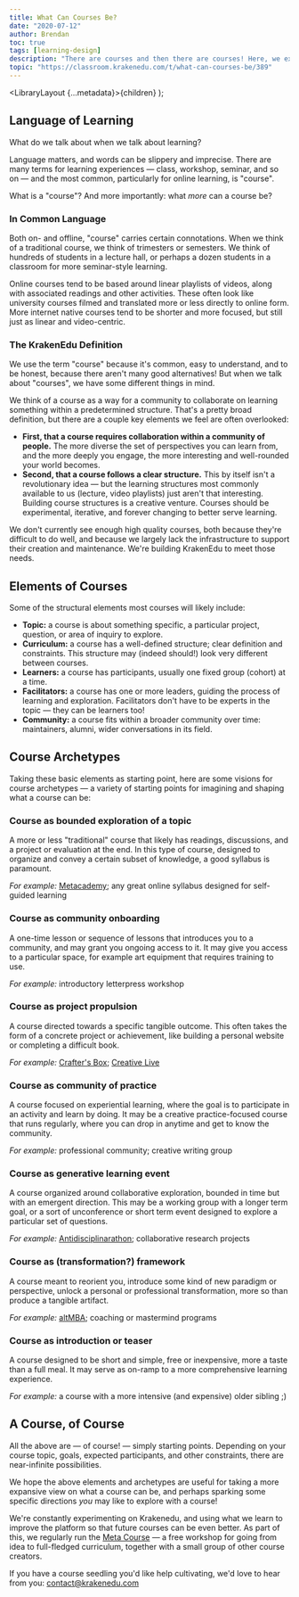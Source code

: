 ```yaml
---
title: What Can Courses Be?
date: "2020-07-12"
author: Brendan
toc: true
tags: [learning-design]
description: "There are courses and then there are courses! Here, we explain how we think about courses, and propose seven archetypes that expand ideas of what an online course can be."
topic: "https://classroom.krakenedu.com/t/what-can-courses-be/389"
---
```


  <LibraryLayout {...metadata}>{children}</LibraryLayout>
);

## Language of Learning

What do we talk about when we talk about learning?

Language matters, and words can be slippery and imprecise. There are many terms for learning experiences — class, workshop, seminar, and so on — and the most common, particularly for online learning, is "course".

What is a "course"? And more importantly: what _more_ can a course be?

### In Common Language

Both on- and offline, "course" carries certain connotations. When we think of a traditional course, we think of trimesters or semesters. We think of hundreds of students in a lecture hall, or perhaps a dozen students in a classroom for more seminar-style learning.

Online courses tend to be based around linear playlists of videos, along with associated readings and other activities. These often look like university courses filmed and translated more or less directly to online form. More internet native courses tend to be shorter and more focused, but still just as linear and video-centric.

### The KrakenEdu Definition

We use the term "course" because it's common, easy to understand, and to be honest, because there aren't many good alternatives! But when we talk about "courses", we have some different things in mind.

We think of a course as a way for a community to collaborate on learning something within a predetermined structure. That's a pretty broad definition, but there are a couple key elements we feel are often overlooked:

- **First, that a course requires collaboration within a community of people.** The more diverse the set of perspectives you can learn from, and the more deeply you engage, the more interesting and well-rounded your world becomes.
- **Second, that a course follows a clear structure.** This by itself isn't a revolutionary idea — but the learning structures most commonly available to us (lecture, video playlists) just aren't that interesting. Building course structures is a creative venture. Courses should be experimental, iterative, and forever changing to better serve learning.

We don't currently see enough high quality courses, both because they're difficult to do well, and because we largely lack the infrastructure to support their creation and maintenance. We're building KrakenEdu to meet those needs.

## Elements of Courses

Some of the structural elements most courses will likely include:

- **Topic:** a course is about something specific, a particular project, question, or area of inquiry to explore.
- **Curriculum:** a course has a well-defined structure; clear definition and constraints. This structure may (indeed should!) look very different between courses.
- **Learners:** a course has participants, usually one fixed group (cohort) at a time.
- **Facilitators:** a course has one or more leaders, guiding the process of learning and exploration. Facilitators don't have to be experts in the topic — they can be learners too!
- **Community:** a course fits within a broader community over time: maintainers, alumni, wider conversations in its field.

## Course Archetypes

Taking these basic elements as starting point, here are some visions for course archetypes — a variety of starting points for imagining and shaping what a course can be:

### Course as bounded exploration of a topic

A more or less "traditional" course that likely has readings, discussions, and a project or evaluation at the end. In this type of course, designed to organize and convey a certain subset of knowledge, a good syllabus is paramount.

_For example:_ [Metacademy](https://metacademy.org/about); any great online syllabus designed for self-guided learning

### Course as community onboarding

A one-time lesson or sequence of lessons that introduces you to a community, and may grant you ongoing access to it. It may give you access to a particular space, for example art equipment that requires training to use.

_For example:_ introductory letterpress workshop

### Course as project propulsion

A course directed towards a specific tangible outcome. This often takes the form of a concrete project or achievement, like building a personal website or completing a difficult book.

_For example:_ [Crafter's Box](https://thecraftersbox.com); [Creative Live](https://www.creativelive.com/)

### Course as community of practice

A course focused on experiential learning, where the goal is to participate in an activity and learn by doing. It may be a creative practice-focused course that runs regularly, where you can drop in anytime and get to know the community.

_For example:_ professional community; creative writing group

### Course as generative learning event

A course organized around collaborative exploration, bounded in time but with an emergent direction. This may be a working group with a longer term goal, or a sort of unconference or short term event designed to explore a particular set of questions.

_For example:_ [Antidisciplinarathon](http://hypotext.co/antidisciplinarathon); collaborative research projects

### Course as (transformation?) framework

A course meant to reorient you, introduce some kind of new paradigm or perspective, unlock a personal or professional transformation, more so than produce a tangible artifact.

_For example:_ [altMBA](https://altmba.com/); coaching or mastermind programs

### Course as introduction or teaser

A course designed to be short and simple, free or inexpensive, more a taste than a full meal. It may serve as on-ramp to a more comprehensive learning experience.

_For example:_ a course with a more intensive (and expensive) older sibling ;)

## A Course, of Course

All the above are — of course! — simply starting points. Depending on your course topic, goals, expected participants, and other constraints, there are near-infinite possibilities.

We hope the above elements and archetypes are useful for taking a more expansive view on what a course can be, and perhaps sparking some specific directions _you_ may like to explore with a course!

We're constantly experimenting on Krakenedu, and using what we learn to improve the platform so that future courses can be even better. As part of this, we regularly run the [Meta Course](https://app.krakenedu.com/courses/the-meta-course/1) — a free workshop for going from idea to full-fledged curriculum, together with a small group of other course creators.

If you have a course seedling you'd like help cultivating, we'd love to hear from you: [contact@krakenedu.com](mailto:contact@krakenedu.com)
